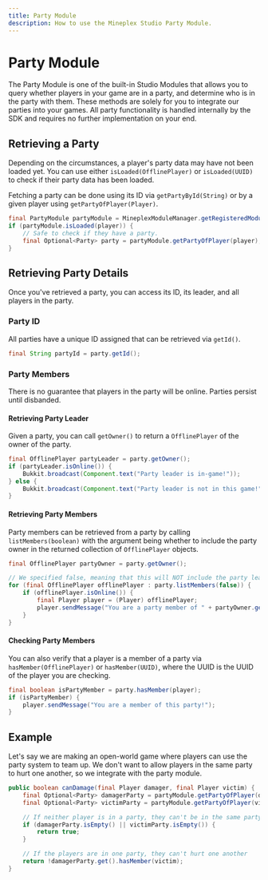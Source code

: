 ```yaml
---
title: Party Module
description: How to use the Mineplex Studio Party Module.
---
```


<JavadocLink classpath="com.mineplex.studio.sdk.modules.party.PartyModule"/>

# Party Module

The Party Module is one of the built-in Studio Modules that allows you to query whether players in your game are in a party, and determine who is in the party with them. These methods are solely for you to integrate our parties into your games. All party functionality is handled internally by the SDK and requires no further implementation on your end.

## Retrieving a Party

Depending on the circumstances, a player's party data may have not been loaded yet. You can use either `isLoaded(OfflinePlayer)` or `isLoaded(UUID)` to check if their party data has been loaded.

Fetching a party can be done using its ID via `getPartyById(String)` or by a given player using `getPartyOfPlayer(Player)`. 

```java
final PartyModule partyModule = MineplexModuleManager.getRegisteredModule(PartyModule.class);
if (partyModule.isLoaded(player)) {
    // Safe to check if they have a party.
    final Optional<Party> party = partyModule.getPartyOfPlayer(player);
}
```

## Retrieving Party Details

Once you've retrieved a party, you can access its ID, its leader, and all players in the party.

### Party ID

All parties have a unique ID assigned that can be retrieved via `getId()`.

```java
final String partyId = party.getId();
```

### Party Members

<Note type="warning">
    There is no guarantee that players in the party will be online. Parties persist until disbanded.
</Note>

#### Retrieving Party Leader 

Given a party, you can call `getOwner()` to return a `OfflinePlayer` of the owner of the party.

```java
final OfflinePlayer partyLeader = party.getOwner();
if (partyLeader.isOnline()) {
    Bukkit.broadcast(Component.text("Party leader is in-game!"));
} else {
    Bukkit.broadcast(Component.text("Party leader is not in this game!"));
}
```

#### Retrieving Party Members

Party members can be retrieved from a party by calling `listMembers(boolean)` with the argument being whether to include the party owner in the returned collection of `OfflinePlayer` objects.

```java
final OfflinePlayer partyOwner = party.getOwner();

// We specified false, meaning that this will NOT include the party leader.
for (final OfflinePlayer offlinePlayer : party.listMembers(false)) {
    if (offlinePlayer.isOnline()) {
        final Player player = (Player) offlinePlayer;
        player.sendMessage("You are a party member of " + partyOwner.getName() + "!");
    }
}
```

#### Checking Party Members

You can also verify that a player is a member of a party via `hasMember(OfflinePlayer)` or `hasMember(UUID)`, where the UUID is the UUID of the player you are checking.

```java
final boolean isPartyMember = party.hasMember(player);
if (isPartyMember) {
    player.sendMessage("You are a member of this party!");
}
```


## Example
Let's say we are making an open-world game where players can use the party system to team up. We don't want to allow players in the same party to hurt one another, so we integrate with the party module.
```java
public boolean canDamage(final Player damager, final Player victim) {
    final Optional<Party> damagerParty = partyModule.getPartyOfPlayer(damager);
    final Optional<Party> victimParty = partyModule.getPartyOfPlayer(victim);

    // If neither player is in a party, they can't be in the same party
    if (damagerParty.isEmpty() || victimParty.isEmpty()) {
        return true;
    }

    // If the players are in one party, they can't hurt one another
    return !damagerParty.get().hasMember(victim);
}
```